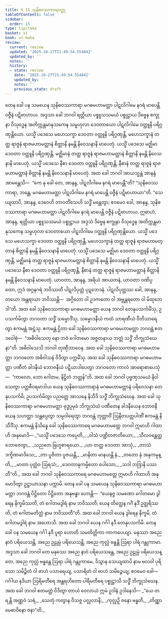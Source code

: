 ```yaml
---
title: 6.15 သုနိဓဝဿကာရဝတ္ထု
tableOfContents: false
sidebar:
  order: 15
type: tipitaka
basket: vi
book: vi-maha
review:
  current: review
  updated: '2025-10-27T21:49:54.554842'
  updated_by: ''
  notes: ''
  history:
  - state: review
    date: '2025-10-27T21:49:54.554842'
    updated_by: ''
    notes: ''
    previous_state: draft
---
```



<ReviewStatus review={frontmatter.review} showDetails={true} />

<HypothesisAnnotation frontmatter={frontmatter} />

<DynamicBreadcrumb />

<Division number="286" book="vi-maha" e="ch" v="3" p="323">

<Paragraph number="1297" book="vi-maha">
တေန ခေါ ပန သမယေန သုနိဓဝဿကာရာ မဂဓမဟာမတ္တာ ပါဋလိဂါမေ နဂရံ မာပေန္တိ ဝဇ္ဇီနံ ပဋိဗာဟာယ. အဒ္ဒသာ ခေါ ဘဂဝါ ရတ္တိယာ ပစ္စူသသမယံ ပစ္စုဋ္ဌာယ ဒိဗ္ဗေန စက္ခုနာ ဝိသုဒ္ဓေန အတိက္ကန္တမာနုသကေန သမ္ဗဟုလာ ဒေဝတာယော ပါဋလိဂါမေ ဝတ္ထူနိ ပရိဂ္ဂဏှန္တိယော. ယသ္မိံ ပဒေသေ မဟေသက္ခာ ဒေဝတာ ဝတ္ထူနိ ပရိဂ္ဂဏှန္တိ, မဟေသက္ခာနံ တတ္ထ ရာဇူနံ ရာဇမဟာမတ္တာနံ စိတ္တာနိ နမန္တိ နိဝေသနာနိ မာပေတုံ. ယသ္မိံ ပဒေသေ မဇ္ဈိမာ ဒေဝတာ ဝတ္ထူနိ ပရိဂ္ဂဏှန္တိ, မဇ္ဈိမာနံ တတ္ထ ရာဇူနံ ရာဇမဟာမတ္တာနံ စိတ္တာနိ နမန္တိ နိဝေသနာနိ မာပေတုံ. ယသ္မိံ ပဒေသေ နီစာ ဒေဝတာ ဝတ္ထူနိ ပရိဂ္ဂဏှန္တိ, နီစာနံ တတ္ထ ရာဇူနံ ရာဇမဟာမတ္တာနံ စိတ္တာနိ နမန္တိ နိဝေသနာနိ မာပေတုံ.
</Paragraph>

<Paragraph number="1298" book="vi-maha">
အထ ခေါ ဘဂဝါ အာယသ္မန္တံ အာနန္ဒံ အာမန္တေသိ—  “ကေ နု ခေါ တေ, အာနန္ဒ, ပါဋလိဂါမေ နဂရံ မာပေန္တီ”တိ? “သုနိဓဝဿကာရာ, ဘန္တေ, မဂဓမဟာမတ္တာ ပါဋလိဂါမေ နဂရံ မာပေန္တိ ဝဇ္ဇီနံ ပဋိဗာဟာယာ”တိ. “သေယျထာပိ, အာနန္ဒ, ဒေဝေဟိ တာဝတိံသေဟိ သဒ္ဓိံ မန္တေတွာ; ဧဝမေဝ ခေါ, အာနန္ဒ, သုနိဓဝဿကာရာ မဂဓမဟာမတ္တာ ပါဋလိဂါမေ နဂရံ မာပေန္တိ ဝဇ္ဇီနံ ပဋိဗာဟာယ. ဣဓာဟံ, အာနန္ဒ, ရတ္တိယာ ပစ္စူသသမယံ ပစ္စုဋ္ဌာယ အဒ္ဒသံ ဒိဗ္ဗေန စက္ခုနာ ဝိသုဒ္ဓေန အတိက္ကန္တမာနုသကေန သမ္ဗဟုလာ ဒေဝတာယော ပါဋလိဂါမေ ဝတ္ထူနိ ပရိဂ္ဂဏှန္တိယော. ယသ္မိံ ပဒေသေ မဟေသက္ခာ ဒေဝတာ ဝတ္ထူနိ ပရိဂ္ဂဏှန္တိ, မဟေသက္ခာနံ တတ္ထ ရာဇူနံ ရာဇမဟာမတ္တာနံ စိတ္တာနိ နမန္တိ နိဝေသနာနိ မာပေတုံ. ယသ္မိံ ပဒေသေ မဇ္ဈိမာ ဒေဝတာ ဝတ္ထူနိ ပရိဂ္ဂဏှန္တိ, မဇ္ဈိမာနံ တတ္ထ ရာဇူနံ ရာဇမဟာမတ္တာနံ စိတ္တာနိ နမန္တိ နိဝေသနာနိ မာပေတုံ. ယသ္မိံ ပဒေသေ နီစာ ဒေဝတာ ဝတ္ထူနိ ပရိဂ္ဂဏှန္တိ, နီစာနံ တတ္ထ ရာဇူနံ ရာဇမဟာမတ္တာနံ စိတ္တာနိ နမန္တိ နိဝေသနာနိ မာပေတုံ. ယာဝတာ, အာနန္ဒ, အရိယံ အာယတနံ, ယာဝတာ ဝဏိပ္ပထော, ဣဒံ အဂ္ဂနဂရံ ဘဝိဿတိ ပါဋလိပုတ္တံ ပုဋဘေဒနံ. ပါဋလိပုတ္တဿ ခေါ, အာနန္ဒ, တယော အန္တရာယာ ဘဝိဿန္တိ—  အဂ္ဂိတော ဝါ ဥဒကတော ဝါ အဗ္ဘန္တရတော ဝါ မိထုဘေဒါ”တိ.
</Paragraph>

<Paragraph number="1299" book="vi-maha">
အထ ခေါ သုနိဓဝဿကာရာ မဂဓမဟာမတ္တာ ယေန ဘဂဝါ တေနုပသင်္ကမိံသု, ဥပသင်္ကမိတွာ ဘဂဝတာ သဒ္ဓိံ သမ္မောဒိံသု, သမ္မောဒနီယံ ကထံ သာရဏီယံ ဝီတိသာရေတွာ ဧကမန္တံ အဋ္ဌံသု. ဧကမန္တံ ဌိတာ ခေါ သုနိဓဝဿကာရာ မဂဓမဟာမတ္တာ ဘဂဝန္တံ ဧတဒဝေါစုံ—  “အဓိဝါသေတု နော ဘဝံ ဂေါတမော အဇ္ဇတနာယ ဘတ္တံ သဒ္ဓိံ ဘိက္ခုသံဃေနာ”တိ. အဓိဝါသေသိ ဘဂဝါ တုဏှီဘာဝေန. အထ ခေါ သုနိဓဝဿကာရာ မဂဓမဟာမတ္တာ ဘဂဝတော အဓိဝါသနံ ဝိဒိတွာ ပက္ကမိံသု. အထ ခေါ သုနိဓဝဿကာရာ မဂဓမဟာမတ္တာ ပဏီတံ ခါဒနီယံ ဘောဇနီယံ ပဋိယာဒါပေတွာ ဘဂဝတော ကာလံ အာရောစာပေသုံ—  “ကာလော, ဘော ဂေါတမ, နိဋ္ဌိတံ ဘတ္တန်”တိ. အထ ခေါ ဘဂဝါ ပုဗ္ဗဏှသမယံ နိဝါသေတွာ ပတ္တစီဝရမာဒါယ ယေန သုနိဓဝဿကာရာနံ မဂဓမဟာမတ္တာနံ ပရိဝေသနာ တေနုပသင်္ကမိ; ဥပသင်္ကမိတွာ ပညတ္တေ အာသနေ နိသီဒိ သဒ္ဓိံ ဘိက္ခုသံဃေန. အထ ခေါ သုနိဓဝဿကာရာ မဂဓမဟာမတ္တာ ဗုဒ္ဓပ္ပမုခံ ဘိက္ခုသံဃံ ပဏီတေန ခါဒနီယေန ဘောဇနီယေန သဟတ္ထာ သန္တပ္ပေတွာ သမ္ပဝါရေတွာ ဘဂဝန္တံ ဘုတ္တာဝိံ ဩနီတပတ္တပါဏိံ ဧကမန္တံ နိသီဒိံသု. ဧကမန္တံ နိသိန္နေ ခေါ သုနိဓဝဿကာရေ မဂဓမဟာမတ္တေ ဘဂဝါ ဣမာဟိ ဂါထာဟိ အနုမောဒိ—
</Paragraph>

<Paragraph number="1300" type="verses" book="vi-maha">
_“ယသ္မိံ ပဒေသေ ကပ္ပေတိ,_  
_ဝါသံ ပဏ္ဍိတဇာတိယော;_  
_သီလဝန္တေတ္ထ ဘောဇေတွာ,_  
_သညတေ ဗြဟ္မစာရယော._  

</Paragraph>

<Paragraph number="1301" type="verses" book="vi-maha">
_ယာ တတ္ထ ဒေဝတာ အာသုံ,_  
_တာသံ ဒက္ခိဏမာဒိသေ;_  
_တာ ပူဇိတာ ပူဇယန္တိ,_  
_မာနိတာ မာနယန္တိ နံ._  

</Paragraph>

<Paragraph number="1302" type="verses" book="vi-maha">
_တတော နံ အနုကမ္ပန္တိ,_  
_မာတာ ပုတ္တံဝ ဩရသံ;_  
_ဒေဝတာနုကမ္ပိတော ပေါသော,_  
_သဒါ ဘဒြာနိ ပဿတီ”တိ._  

</Paragraph>

<Paragraph number="1303" book="vi-maha">
အထ ခေါ ဘဂဝါ သုနိဓဝဿကာရေ မဂဓမဟာမတ္တေ ဣမာဟိ ဂါထာဟိ အနုမောဒိတွာ ဥဋ္ဌာယာသနာ ပက္ကာမိ.
</Paragraph>

<Paragraph number="1304" book="vi-maha">
တေန ခေါ ပန သမယေန သုနိဓဝဿကာရာ မဂဓမဟာမတ္တာ ဘဂဝန္တံ ပိဋ္ဌိတော ပိဋ္ဌိတော အနုဗန္ဓာ ဟောန္တိ—  “ယေနဇ္ဇ သမဏော ဂေါတမော ဒွါရေန နိက္ခမိဿတိ, တံ ဂေါတမဒွါရံ နာမ ဘဝိဿတိ; ယေန တိတ္ထေန ဂင်္ဂံ နဒိံ ဥတ္တရိဿတိ, တံ ဂေါတမတိတ္ထံ နာမ ဘဝိဿတီ”တိ.
</Paragraph>

<Paragraph number="1305" book="vi-maha">
အထ ခေါ ဘဂဝါ ယေန ဒွါရေန နိက္ခမိ, တံ ဂေါတမဒွါရံ နာမ အဟောသိ. အထ ခေါ ဘဂဝါ ယေန ဂင်္ဂါ နဒီ တေနုပသင်္ကမိ. တေန ခေါ ပန သမယေန ဂင်္ဂါ နဒီ ပူရာ ဟောတိ သမတိတ္တိကာ ကာကပေယျာ. မနုဿာ အညေ နာဝံ ပရိယေသန္တိ, အညေ ဥဠုမ္ပံ ပရိယေသန္တိ, အညေ ကုလ္လံ ဗန္ဓန္တိ ဩရာ ပါရံ ဂန္တုကာမာ.
</Paragraph>

<Paragraph number="1306" book="vi-maha">
အဒ္ဒသာ ခေါ ဘဂဝါ တေ မနုဿေ အညေ နာဝံ ပရိယေသန္တေ, အညေ ဥဠုမ္ပံ ပရိယေသန္တေ, အညေ ကုလ္လံ ဗန္ဓန္တေ ဩရာ ပါရံ ဂန္တုကာမေ, ဒိသွာန သေယျထာပိ နာမ ဗလဝါ ပုရိသော သမိဉ္ဇိတံ ဝါ ဗာဟံ ပသာရေယျ, ပသာရိတံ ဝါ ဗာဟံ သမိဉ္ဇေယျ; ဧဝမေဝ ခေါ—  ဂင်္ဂါယ နဒိယာ ဩရိမတီရေ အန္တရဟိတော ပါရိမတီရေ ပစ္စုဋ္ဌာသိ သဒ္ဓိံ ဘိက္ခုသံဃေန.
</Paragraph>

<Paragraph number="1307" book="vi-maha">
အထ ခေါ ဘဂဝါ ဧတမတ္ထံ ဝိဒိတွာ တာယံ ဝေလာယံ ဣမံ ဥဒါနံ ဥဒါနေသိ—
</Paragraph>

<Paragraph number="1308" type="verses" book="vi-maha">
_“ယေ တရန္တိ အဏ္ဏဝံ သရံ,_  
_သေတုံ ကတွာန ဝိသဇ္ဇ ပလ္လလာနိ;_  
_ကုလ္လဉှိ ဇနော ဗန္ဓတိ,_  
_တိဏ္ဏာ မေဓာဝိနော ဇနာ”တိ._
</Paragraph>
</Division>